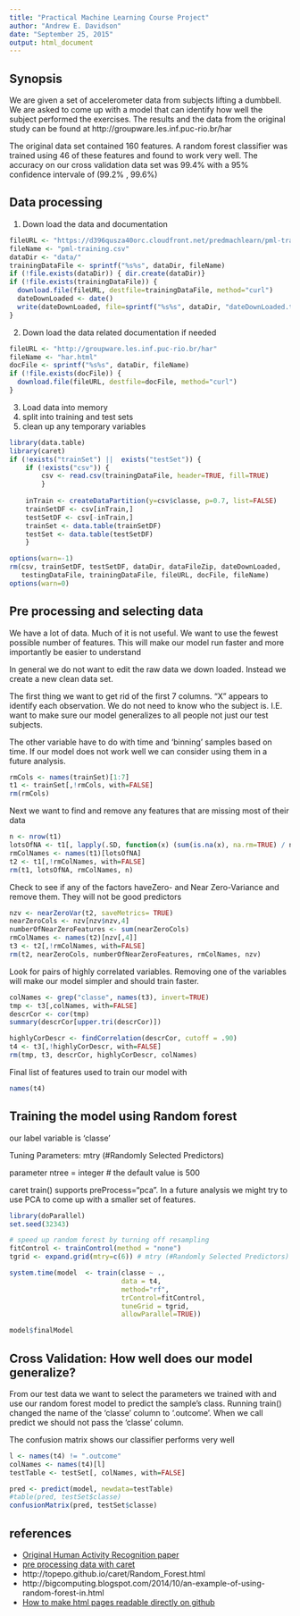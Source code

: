 ```yaml
---
title: "Practical Machine Learning Course Project"
author: "Andrew E. Davidson"
date: "September 25, 2015"
output: html_document
---
```


## Synopsis
We are given a set of accelerometer data from subjects lifting a dumbbell. We are
asked to come up with a model that can identify how well the subject performed
the exercises. The results and the data from the original study can be found at
http://groupware.les.inf.puc-rio.br/har

The original data set contained 160 features. A random forest classifier was trained
using 46 of these features and found to work very well. The accuracy on our cross
validation data set was 99.4% with a 95% confidence intervale of (99.2% , 99.6%)

## Data processing

1. Down load the data and documentation
```r
fileURL <- "https://d396qusza40orc.cloudfront.net/predmachlearn/pml-training.csv"
fileName <- "pml-training.csv"
dataDir <- "data/"
trainingDataFile <- sprintf("%s%s", dataDir, fileName)
if (!file.exists(dataDir)) { dir.create(dataDir)}
if (!file.exists(trainingDataFile)) {
  download.file(fileURL, destfile=trainingDataFile, method="curl")
  dateDownLoaded <- date()
  write(dateDownLoaded, file=sprintf("%s%s", dataDir, "dateDownLoaded.txt"))
}
```

2. Down load the data related documentation if needed
```r
fileURL <- "http://groupware.les.inf.puc-rio.br/har"
fileName <- "har.html"
docFile <- sprintf("%s%s", dataDir, fileName)
if (!file.exists(docFile)) {
  download.file(fileURL, destfile=docFile, method="curl")
}
```

3. Load data into memory 
4. split into training and test sets
5. clean up any temporary variables

```r
library(data.table)
library(caret)
if (!exists("trainSet") ||  exists("testSet")) {
    if (!exists("csv")) {
        csv <- read.csv(trainingDataFile, header=TRUE, fill=TRUE)
        }
    
    inTrain <- createDataPartition(y=csv$classe, p=0.7, list=FALSE)
    trainSetDF <- csv[inTrain,]
    testSetDF <- csv[-inTrain,]
    trainSet <- data.table(trainSetDF)
    testSet <- data.table(testSetDF)
    }

options(warn=-1) 
rm(csv, trainSetDF, testSetDF, dataDir, dataFileZip, dateDownLoaded, 
   testingDataFile, trainingDataFile, fileURL, docFile, fileName)
options(warn=0) 
```

## Pre processing and selecting data
We have a lot of data. Much of it is not useful. We want to use the fewest possible number of features. This will make our model run faster and more importantly be easier to
understand

In general we do not want to edit the raw data we down loaded. Instead we create a new clean data set. 

The first thing we want to get rid of the first 7 columns.
"X" appears to identify each observation. We do not need to know who the subject is.
I.E. want to make sure our model generalizes to all people not just our test subjects.

The other variable have to do with time and 'binning' samples based on time. If our model does not work well we can consider using them in a future analysis.

```r
rmCols <- names(trainSet)[1:7]
t1 <- trainSet[,!rmCols, with=FALSE]
rm(rmCols)
```

Next we want to find and remove any features that are missing most of their data
```r
n <- nrow(t1) 
lotsOfNA <- t1[, lapply(.SD, function(x) (sum(is.na(x), na.rm=TRUE) / n)) > 0.5]
rmColNames <- names(t1)[lotsOfNA]
t2 <- t1[,!rmColNames, with=FALSE]
rm(t1, lotsOfNA, rmColNames, n)
```

Check to see if any of the factors haveZero- and Near Zero-Variance and remove
them. They will not be good predictors

```r
nzv <- nearZeroVar(t2, saveMetrics= TRUE)
nearZeroCols <- nzv[nzv$nzv,4]
numberOfNearZeroFeatures <- sum(nearZeroCols)
rmColNames <- names(t2)[nzv[,4]]
t3 <- t2[,!rmColNames, with=FALSE]
rm(t2, nearZeroCols, numberOfNearZeroFeatures, rmColNames, nzv)
```

Look for pairs of highly correlated variables. Removing one of the variables
will make our model simpler and should train faster.

```r
colNames <- grep("classe", names(t3), invert=TRUE)
tmp <- t3[,colNames, with=FALSE]
descrCor <- cor(tmp)
summary(descrCor[upper.tri(descrCor)])

highlyCorDescr <- findCorrelation(descrCor, cutoff = .90)
t4 <- t3[,!highlyCorDescr, with=FALSE]
rm(tmp, t3, descrCor, highlyCorDescr, colNames)
```

Final list of features used to train our model with
```r
names(t4)
```
## Training the model using Random forest
our label variable is 'classe'

Tuning Parameters: mtry (#Randomly Selected Predictors)

parameter ntree = integer # the default value is 500 

caret train() supports preProcess="pca". In a future analysis we might try to
use PCA to come up with a smaller set of features.

```r
library(doParallel)
set.seed(32343)

# speed up random forest by turning off resampling
fitControl <- trainControl(method = "none")
tgrid <- expand.grid(mtry=c(6)) # mtry (#Randomly Selected Predictors)

system.time(model  <- train(classe ~ .,
                            data = t4, 
                            method="rf", 
                            trControl=fitControl,
                            tuneGrid = tgrid, 
                            allowParallel=TRUE))

model$finalModel
```

## Cross Validation: How well does our model generalize?
From our test data we want to select the parameters we trained with and use
our random forest model to predict the sample's class. Running train() changed
the name of the 'classe' column to '.outcome'. When we call predict we should
not pass the 'classe' column.

The confusion matrix shows our classifier performs very well

```r
l <- names(t4) != ".outcome"
colNames <- names(t4)[l]
testTable <- testSet[, colNames, with=FALSE]

pred <- predict(model, newdata=testTable)
#table(pred, testSet$classe)
confusionMatrix(pred, testSet$classe)
```


## references

* [Original Human Activity Recognition paper](http://groupware.les.inf.puc-rio.br/har)
* [pre processing data with caret](http://topepo.github.io/caret/preprocess.html)
* http://topepo.github.io/caret/Random_Forest.html
* http://bigcomputing.blogspot.com/2014/10/an-example-of-using-random-forest-in.html
* [How to make html pages readable directly on github ](https://help.github.com/articles/creating-project-pages-manually/)

